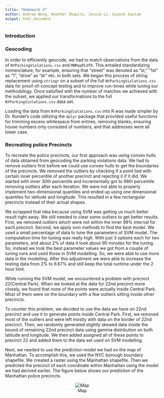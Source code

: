 ```yaml
---
title: "Homework 3"
author: Andrew Wong, Heather Shapiro, Jessie Li, Dipesh Gautam
output: html_document
---
```


### Introduction



### Geocoding
In order to efficiently geocode, we had to match observations from the data of `NYParkingViolations.csv` and `MNMapPLUTO`. This entailed standardizing nomenclature, for example, ensuring that "street" was denoted as "st," "1st" as "1", "drive" as "dr" etc. in both sets. We began this process of string replacement using `stringr` on a subset of the full `NYParkingViolations.csv` data for proof-of-concept testing and to improve run-times while tuning our methodology. Once satisfied with the number of matches we achieved with the subset, we applied our transformations to the full `NYParkingViolations.csv` data set. 

Loading the data from `NYParkingViolations.csv` into R was made simpler by Dr. Rundel's code utilizing the `dplyr` package that provided useful functions for trimming excess whitespace from entries, removing blanks, ensuring house numbers only consisted of numbers, and that addresses were all lower case. 

### Recreating police Precincts

To recreate the police precincts, our first approach was using convex hulls of data obtained from geocoding the parking violations data. We had to remove outliers first before we could use convex hulls to get the boundaries of the precincts. We removed the outliers by checking if a point lied with certain inner percentile of another precinct and rejecting it if it did. We started with inner 30th percentile and incrementally got to 98th percentile removing outliers after each iteration. We were not able to properly implement two-dimensional quantiles and ended up using one dimensional quantiles for latitude and longitude. This resulted in a few rectangular precincts instead of their actual shapes.

We scrapped that idea because using SVM was getting us much better result right away.
We still needed to clear some outliers to get better results. First, we removed outliers which were not within the inner 99% interval for each precinct. Second, we apply svm methods to find the best model. We used a small percentage of data to tune the parameters of SVM model. The computation time for tuning was really high. With just 3 options each for two parameters, and about 2% of data it took about 90 minutes for the tuning. So, instead we took the best parameter values we got from a couple of tuning runs and used those in SVM modelling. So, we were able to use more data in the modelling. After this adjustment we were able to increase the testing data from 2% to 6.67% and still keep the total runtime under the 2 hour limit.

While running the SVM model, we encountered a problem with precinct 22(Central Park). When we looked at the data for 22nd precinct more closely, we found that none of the points were actually inside Central Park. Most of them were on the boundary with a few outliers sitting inside other precincts.

To counter this problem, we decided to use the data we have on 22nd precinct and use it to generate points inside Central Park. First, we removed most of the outliers and were left mostly with data on the border of 22nd precinct. Then, we randomly generated slightly skewed data inside the bound of remaining 22nd precinct data using gamma distribution on both latitude and longitude. We then added assigned all of these points to precinct 22 and added them to the data set used on SVM modelling.

Next, we needed to use the prediction model we had on the map of Manhattan. To accomplish this, we used the NYC borough boundary shapefile. We created a raster using the Manhattan shapefile. Then we predicted the precinct of each coordinate within Manhattan using the model we had derived earlier. The figure below shows our prediction of the Manhattan police precincts.

<div style="text-align:center">
![Map](plot.png)
</div>